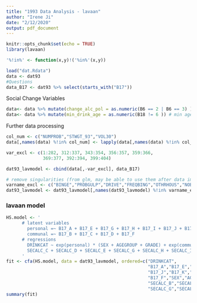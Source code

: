 ```yaml
---
title: "1993 Data Analysis - lavaan"
author: "Irene Ji"
date: "2/12/2020"
output: pdf_document
---
```


```r
knitr::opts_chunk$set(echo = TRUE)
library(lavaan)
```

```r
'%!in%' <- function(x,y)!('%in%'(x,y))
```

```r
load("dat.Rdata")
data <- dat93
#Questions
data_B17 <- dat93 %>% select(starts_with("B17"))
```

Social Change Variables
```r
data<- data %>% mutate(change_alc_pol = as.numeric(B6 == 2 | B6 == 3) ) # approach to student drinking
data<- data %>% mutate(min_drink_age = as.numeric(B18 != 6 )) # min age below 22
```

Further data processing
```r
col_num <- c("NUMPROB","STWGT_93","VOL30")
data[,names(data) %!in% col_num] <- lapply(data[,names(data) %!in% col_num], as.factor)

var_excl <- c(1:282, 312:337, 343:354, 356:357, 359:366,
              369:377, 392:394, 399:404)

dat93_lavmodel <- cbind(data[,-var_excl], data_B17)

# remove singularities (from glm, may be able to use them after data imputation)
varname_excl <- c("BINGE","PROBGULP","DRIVE","FREQBING","OTHRHOUS","NOBINGE","UPTAKE","CONTBING","DD_1","DD_5")
dat93_lavmodel <- dat93_lavmodel[,names(dat93_lavmodel) %!in% varname_excl]
```

### lavaan model
```r
HS.model <- '
      # latent variables
        personal =~ B17_A + B17_E + B17_G + B17_H + B17_I + B17_J + B17_K
        communal =~ B17_B + B17_C + B17_D + B17_F
      # regressions
        DRINKCAT ~ exp(personal) * (SEX + AGEGROUP + GRADE) + exp(communal) * (SECALC_A + SECALC_B +
        SECALC_C + SECALC_D + SECALC_E + SECALC_G + SECALC_H + SECALC_I + OFF_CAMP)
      '
fit <- cfa(HS.model, data = dat93_lavmodel, ordered=c("DRINKCAT",
                                                      "B17_A","B17_E","B17_G","B17_H","B17_I",
                                                      "B17_J","B17_K","B17_B","B17_C","B17_D",
                                                      "B17_F","SEX","AGEGROUP","GRADE","SECALC_A",
                                                      "SECALC_B","SECALC_C","SECALC_D","SECALC_E",
                                                      "SECALC_G","SECALC_H","SECALC_I","OFF_CAMP"))
summary(fit)
```




